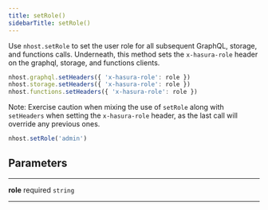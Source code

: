 ```yaml
---
title: setRole()
sidebarTitle: setRole()
---
```


Use `nhost.setRole` to set the user role for all subsequent GraphQL, storage, and functions calls.
Underneath, this method sets the `x-hasura-role` header on the graphql, storage,
and functions clients.

```ts
nhost.graphql.setHeaders({ 'x-hasura-role': role })
nhost.storage.setHeaders({ 'x-hasura-role': role })
nhost.functions.setHeaders({ 'x-hasura-role': role })
```

Note: Exercise caution when mixing the use of `setRole` along with `setHeaders` when setting the
`x-hasura-role` header, as the last call will override any previous ones.

```ts
nhost.setRole('admin')
```

## Parameters

---

**<span className="parameter-name">role</span>** <span className="optional-status">required</span> <code>string</code>

---
